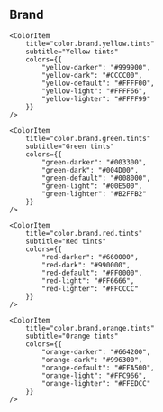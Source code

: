 
<Meta title="Colours/Brand" />

## Brand

<ColorPalette>
    <ColorItem
        title="color.brand.blue"
        subtitle="Blue"
        colors={{ blue: "#1B33CB" }}
    />
    <ColorItem
        title="color.brand.butter-yellow"
        subtitle="Butter Yellow"
        colors={{ 'butter-yellow': "#D8CA9D" }}
    />    
    <ColorItem
        title="color.brand.ral-9005"
        subtitle="RAL 9005"
        colors={{ "RAL-9005": "#0A0C10" }}
    />
    <ColorItem
        title="color.brand.ral-9016"
        subtitle="RAL 9016"
        colors={{ "RAL-9016": "#F1F0EA" }}
    />
    <ColorItem
        title="color.brand.blue.tints"
        subtitle="Blue tints"
        colors={{                        
            "blue-darker": "#0F1C71",
            "blue-dark": "#15289E",
            "blue-default": "#1B33CB",
            "blue-light": "#6174EA",
            "blue-lighter": "#BBC3F6"
        }}
    />    
    <ColorItem
        title="color.brand.butter-yellow.tints"
        subtitle="Butter Yellow tints"
        colors={{                        
            "butter-yellow-darker": "#9D863E",
            "butter-yellow-dark": "#C2AC66",
            "butter-yellow-default": "#D8CA9D",
            "butter-yellow-light": "#E6DDC1",
            "butter-yellow-lighter": "#F5F1E5"
        }}
    />    
    <ColorItem
        title="color.brand.grey.tints"
        subtitle="Grey tints"
        colors={{                        
            "grey-darker": "#333",
            "grey-dark": "#666",
            "grey-default": "#999",
            "grey-light": "#D1D1D1",
            "grey-lighter": "#F1F1F1"
        }}
    />
    <ColorItem
        title="color.brand.base"
        subtitle="Base"
        colors={{                        
            "transparent": "transparent",
            "black": "#000",
            "white": "#FFF"            
        }}
    />

    <ColorItem
        title="color.brand.yellow.tints"
        subtitle="Yellow tints"
        colors={{                        
            "yellow-darker": "#999900",
            "yellow-dark": "#CCCC00",
            "yellow-default": "#FFFF00",
            "yellow-light": "#FFFF66",
            "yellow-lighter": "#FFFF99"
        }}
    />

    <ColorItem
        title="color.brand.green.tints"
        subtitle="Green tints"
        colors={{                        
            "green-darker": "#003300",
            "green-dark": "#004D00",
            "green-default": "#008000",
            "green-light": "#00E500",
            "green-lighter": "#B2FFB2"
        }}
    />

    <ColorItem
        title="color.brand.red.tints"
        subtitle="Red tints"
        colors={{                        
            "red-darker": "#660000",
            "red-dark": "#990000",
            "red-default": "#FF0000",
            "red-light": "#FF6666",
            "red-lighter": "#FFCCCC"
        }}
    />

    <ColorItem
        title="color.brand.orange.tints"
        subtitle="Orange tints"
        colors={{                        
            "orange-darker": "#664200",
            "orange-dark": "#996300",
            "orange-default": "#FFA500",
            "orange-light": "#FFC966",
            "orange-lighter": "#FFEDCC"
        }}
    />
</ColorPalette>